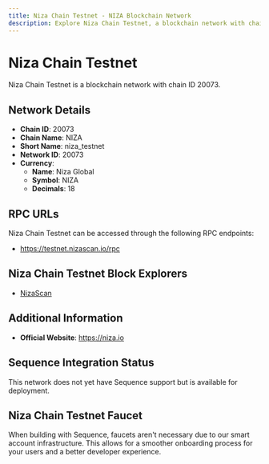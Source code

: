 ```yaml
--- 
title: Niza Chain Testnet - NIZA Blockchain Network
description: Explore Niza Chain Testnet, a blockchain network with chain ID 20073. Learn about its native currency, Niza Global, and how to interact with the network.
---
```


# Niza Chain Testnet

Niza Chain Testnet is a blockchain network with chain ID 20073.

## Network Details

- **Chain ID**: 20073
- **Chain Name**: NIZA
- **Short Name**: niza_testnet
- **Network ID**: 20073
- **Currency**: 
  - **Name**: Niza Global
  - **Symbol**: NIZA
  - **Decimals**: 18

## RPC URLs

Niza Chain Testnet can be accessed through the following RPC endpoints:

- https://testnet.nizascan.io/rpc

## Niza Chain Testnet Block Explorers

- [NizaScan](https://testnet.nizascan.io)

## Additional Information

- **Official Website**: https://niza.io

## Sequence Integration Status

This network does not yet have Sequence support but is available for deployment.

## Niza Chain Testnet Faucet

When building with Sequence, faucets aren't necessary due to our smart account infrastructure. This allows for a smoother onboarding process for your users and a better developer experience.
